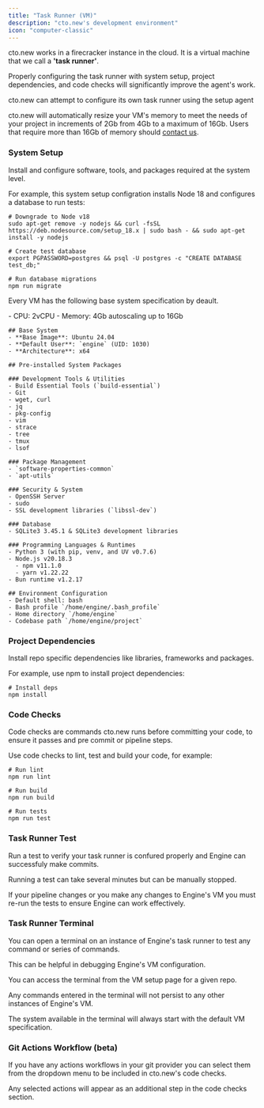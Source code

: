 ```yaml
---
title: "Task Runner (VM)"
description: "cto.new's development environment"
icon: "computer-classic"
---
```


cto.new works in a firecracker instance in the cloud. It is a virtual machine that we call a **'task runner'**.

Properly configuring the task runner with system setup, project dependencies, and code checks will significantly improve the agent's work.

<Check>
  cto.new can attempt to configure its own task runner using the setup agent
</Check>

cto.new will automatically resize your VM's memory to meet the needs of your project in increments of 2Gb from 4Gb to a maximum of 16Gb. Users that require more than 16Gb of memory should [contact us](/admin/support).

### System Setup

Install and configure software, tools, and packages required at the system level.

For example, this system setup configration installs Node 18 and configures a database to run tests:

```[expandable]
# Downgrade to Node v18
sudo apt-get remove -y nodejs && curl -fsSL https://deb.nodesource.com/setup_18.x | sudo bash - && sudo apt-get install -y nodejs

# Create test database
export PGPASSWORD=postgres && psql -U postgres -c "CREATE DATABASE test_db;"

# Run database migrations
npm run migrate
```

Every VM has the following base system specification by deault.

<Accordion title="VM base specifications" icon="notes">
  - CPU: 2vCPU
  - Memory: 4Gb autoscaling up to 16Gb

  ```
  ## Base System
  - **Base Image**: Ubuntu 24.04
  - **Default User**: `engine` (UID: 1030)
  - **Architecture**: x64
  
  ## Pre-installed System Packages
  
  ### Development Tools & Utilities
  - Build Essential Tools (`build-essential`)
  - Git
  - wget, curl
  - jq
  - pkg-config
  - vim
  - strace
  - tree
  - tmux
  - lsof
  
  ### Package Management
  - `software-properties-common`
  - `apt-utils`
  
  ### Security & System
  - OpenSSH Server
  - sudo
  - SSL development libraries (`libssl-dev`)
  
  ### Database
  - SQLite3 3.45.1 & SQLite3 development libraries
  
  ### Programming Languages & Runtimes
  - Python 3 (with pip, venv, and UV v0.7.6)
  - Node.js v20.18.3
    - npm v11.1.0
    - yarn v1.22.22
  - Bun runtime v1.2.17
  
  ## Environment Configuration
  - Default shell: bash
  - Bash profile `/home/engine/.bash_profile`
  - Home directory `/home/engine`
  - Codebase path `/home/engine/project`
  ```
</Accordion>

### Project Dependencies

Install repo specific dependencies like libraries, frameworks and packages.

For example, use npm to install project dependencies:

```[expandable]
# Install deps
npm install
```

### Code Checks

Code checks are commands cto.new runs before committing your code, to ensure it passes and pre commit or pipeline steps.

Use code checks to lint, test and build your code, for example:

```[expandable]
# Run lint
npm run lint

# Run build
npm run build

# Run tests
npm run test
```

### Task Runner Test

Run a test to verify your task runner is confured properly and Engine can successfuly make commits.

Running a test can take several minutes but can be manually stopped.

If your pipeline changes or you make any changes to Engine's VM you must re-run the tests to ensure Engine can work effectively.

### Task Runner Terminal

You can open a terminal on an instance of Engine's task runner to test any command or series of commands.

This can be helpful in debugging Engine's VM configuration.

You can access the terminal from the VM setup page for a given repo.

<Warning>
  Any commands entered in the terminal will not persist to any other instances of Engine's VM.

  The system available in the terminal will always start with the default VM specification.
</Warning>

### Git Actions Workflow (beta)

If you have any actions workflows in your git provider you can select them from the dropdown menu to be included in cto.new's code checks.

Any selected actions will appear as an additional step in the code checks section.